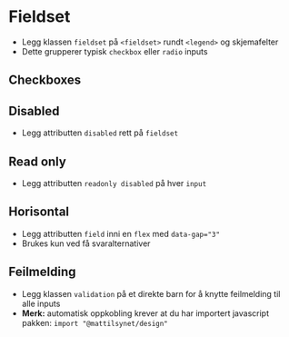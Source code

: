 
<Meta of={stories} />

# Fieldset

- Legg klassen `fieldset` på `<fieldset>` rundt `<legend>` og skjemafelter
- Dette grupperer typisk `checkbox` eller `radio` inputs

<Canvas of={stories.Radios} />

## Checkboxes
<Canvas of={stories.Checkboxes} />

## Disabled
- Legg attributten `disabled` rett på `fieldset`
<Canvas of={stories.Disabled} />

## Read only
- Legg attributten `readonly disabled` på hver `input`
<Canvas of={stories.ReadOnly} />

## Horisontal
- Legg attributten `field` inni en `flex` med `data-gap="3"`
- Brukes kun ved få svaralternativer
<Canvas of={stories.Horizontal} />

## Feilmelding
- Legg klassen `validation` på et direkte barn for å knytte feilmelding til alle inputs
- **Merk:** automatisk oppkobling krever at du har importert javascript pakken: `import "@mattilsynet/design"`
<Canvas of={stories.WithValidation} />